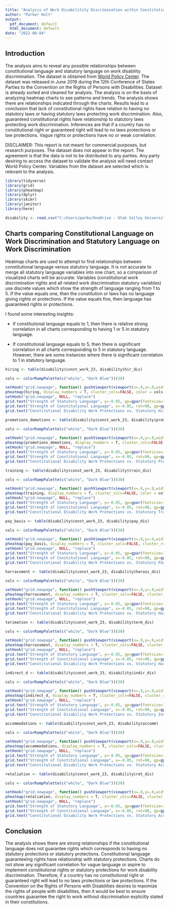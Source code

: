 ---
title: "Analysis of Work Disabilitity Discrimination within Constitutions and Statutory Laws"
author: "Parker Holt"
output:
  pdf_document: default
  html_document: default
date: "2022-08-04"
---
## Introduction
The analysis aims to reveal any possible relationships between constitutional language and statutory language on work disability discrimination. The dataset is obtained from [World Policy Center](https://www.worldpolicycenter.org/maps-data/data-download/disability-data-download). The dataset was released in June 2019 during the 12th Conference of States Parties to the Convention on the Rights of Persons with Disabilities. Dataset is already sorted and cleaned for analysis. The analysis is on the basis of analyzing heatmap charts to see patterns and trends. The analysis shows there are relationships indicated through the charts. Results lead to a conclusion that lack of constitutional rights have relation to having no statutory laws or having statutory laws protecting work discrimination. Also, guaranteed constitutional rights have relationship to statutory laws protecting work discrimination. Inferences are that if a country has no constitutional right or guaranteed right will lead to no laws protections or law protections. Vague rights or protections have no or weak correlation.

DISCLAIMER: This report is not meant for commercial purposes, but research purposes. The dataset does not appear in the report. The agreement is that the data is not to be distributed to any parties. Any party desiring to access the dataset to validate the analysis will need contact World Policy Center. Variables from the dataset are selected which is relevant to the analysis.

```{r echo = FALSE, results= 'hide', message = FALSE}
library(tidyverse)
library(grid)
library(pheatmap)
library(dplyr)
library(skimr)
library(janitor)
library(here)
```

```{r import data, echo = FALSE}
disability <- read.csv("C:/Users/parke/OneDrive - Utah Valley University/Desktop/Work/Google Cert Study/Capstone Case Study/WORLD_Disability_Dataset_3.28.22 - Sheet1.csv")
```

## Charts comparing Constitutional Language on Work Discrimination and Statutory Language on Work Discrimination

Heatmap charts are used to attempt to find relationships between constitutional language versus statutory language. It is not accurate to merge all statutory language variables into one chart, so a comparison of visualized charts will be accurate. Variables (constitutional work discrimination rights and all related work discrimination statutory variables) use discrete values which show the strength of language ranging from 1 to 5. If the value equals one, then the constitution or laws has no language giving rights or protections. If the value equals five, then language has guaranteed rights or protections.

I found some interesting insights:

* If constitutional language equals to 1, then there is relative strong correlation in all charts corresponding to having 1 or 5 in statutory language.

* If constitutional language equals to 5, then there is significant correlation in all charts corresponding to 5 in statutory language. However, there are some instances where there is significant correlation to 1 in statutory language.

```{r hiring discrimination}
hiring <- table(disability$const_work_23, disability$hir_dis)

cols <- colorRampPalette(c("white", "Dark Blue"))(30)

setHook("grid.newpage", function() pushViewport(viewport(x=.9,y=.9,width=0.8, height=0.8, name="vp", just=c("right","top"))), action="prepend")
pheatmap(hiring, display_numbers = T, cluster_cols=FALSE, color = cols)
setHook("grid.newpage", NULL, "replace")
grid.text("Strength of Statutory Language", y=-0.05, gp=gpar(fontsize=12))
grid.text("Strength of Constitutional Language", x=-0.05, rot=90, gp=gpar(fontsize=12))
grid.text("Constitutional Disability Work Protections vs. Statutory Hiring Protections", y=1.05, gp=gpar(fontsize=12))


```

```{r promotions and demotions}
promotions_demotions <- table(disability$const_work_23, disability$promdemo_dis)

cols <- colorRampPalette(c("white", "Dark Blue"))(30)

setHook("grid.newpage", function() pushViewport(viewport(x=.9,y=.9,width=0.8, height=0.8, name="vp", just=c("right","top"))), action="prepend")
pheatmap(promotions_demotions, display_numbers = T, cluster_cols=FALSE, color = cols)
setHook("grid.newpage", NULL, "replace")
grid.text("Strength of Statutory Language", y=-0.05, gp=gpar(fontsize=12))
grid.text("Strength of Constitutional Language", x=-0.05, rot=90, gp=gpar(fontsize=12))
grid.text("Constitutional Disability Work Protections vs. Statutory Promotions & Demotions Protections", y=1.05, gp=gpar(fontsize=10))
```

```{r training}
training <- table(disability$const_work_23, disability$train_dis)

cols <- colorRampPalette(c("white", "Dark Blue"))(30)

setHook("grid.newpage", function() pushViewport(viewport(x=.9,y=.9,width=0.8, height=0.8, name="vp", just=c("right","top"))), action="prepend")
pheatmap(training, display_numbers = T, cluster_cols=FALSE, color = cols)
setHook("grid.newpage", NULL, "replace")
grid.text("Strength of Statutory Language", y=-0.05, gp=gpar(fontsize=12))
grid.text("Strength of Constitutional Language", x=-0.05, rot=90, gp=gpar(fontsize=12))
grid.text("Constitutional Disability Work Protections vs. Statutory Training Protections", y=1.05, gp=gpar(fontsize=12))
```

```{r pay basis}
pay_basis <- table(disability$const_work_23, disability$pay_dis)

cols <- colorRampPalette(c("white", "Dark Blue"))(30)

setHook("grid.newpage", function() pushViewport(viewport(x=.9,y=.9,width=0.8, height=0.8, name="vp", just=c("right","top"))), action="prepend")
pheatmap(pay_basis, display_numbers = T, cluster_cols=FALSE, cluster_rows = FALSE, color = cols)
setHook("grid.newpage", NULL, "replace")
grid.text("Strength of Statutory Language", y=-0.05, gp=gpar(fontsize=12))
grid.text("Strength of Constitutional Language", x=-0.05, rot=90, gp=gpar(fontsize=12))
grid.text("Constitutional Disability Work Protections vs. Statutory Pay Basis Protections", y=1.05, gp=gpar(fontsize=12))
```

```{r harrassment}
harrassment <- table(disability$const_work_23, disability$harass_dis)

cols <- colorRampPalette(c("white", "Dark Blue"))(30)

setHook("grid.newpage", function() pushViewport(viewport(x=.9,y=.9,width=0.8, height=0.8, name="vp", just=c("right","top"))), action="prepend")
pheatmap(harrassment, display_numbers = T, cluster_cols=FALSE, cluster_rows = FALSE, color = cols)
setHook("grid.newpage", NULL, "replace")
grid.text("Strength of Statutory Language", y=-0.05, gp=gpar(fontsize=12))
grid.text("Strength of Constitutional Language", x=-0.05, rot=90, gp=gpar(fontsize=12))
grid.text("Constitutional Disability Work Protections vs. Statutory Harrassment Protections", y=1.05, gp=gpar(fontsize=12))
```

```{r terimation}
terimation <- table(disability$const_work_23, disability$term_dis)

cols <- colorRampPalette(c("white", "Dark Blue"))(30)

setHook("grid.newpage", function() pushViewport(viewport(x=.9,y=.9,width=0.8, height=0.8, name="vp", just=c("right","top"))), action="prepend")
pheatmap(harrassment, display_numbers = T, cluster_cols=FALSE, cluster_rows = FALSE, color = cols)
setHook("grid.newpage", NULL, "replace")
grid.text("Strength of Statutory Language", y=-0.05, gp=gpar(fontsize=12))
grid.text("Strength of Constitutional Language", x=-0.05, rot=90, gp=gpar(fontsize=12))
grid.text("Constitutional Disability Work Protections vs. Statutory Harrassment Protections", y=1.05, gp=gpar(fontsize=12))
```

```{r indirect discrimination}
indirect_d <- table(disability$const_work_23, disability$indir_dis)

cols <- colorRampPalette(c("white", "Dark Blue"))(30)

setHook("grid.newpage", function() pushViewport(viewport(x=.9,y=.9,width=0.8, height=0.8, name="vp", just=c("right","top"))), action="prepend")
pheatmap(indirect_d, display_numbers = T, cluster_cols=FALSE, cluster_rows = FALSE, color = cols)
setHook("grid.newpage", NULL, "replace")
grid.text("Strength of Statutory Language", y=-0.05, gp=gpar(fontsize=12))
grid.text("Strength of Constitutional Language", x=-0.05, rot=90, gp=gpar(fontsize=12))
grid.text("Constitutional Disability Work Protections vs. Statutory Indirect Discrimination Protections", y=1.05, gp=gpar(fontsize=10))
```

```{r accommodations}
accommodations <- table(disability$const_work_23, disability$accomm)

cols <- colorRampPalette(c("white", "Dark Blue"))(30)

setHook("grid.newpage", function() pushViewport(viewport(x=.9,y=.9,width=0.8, height=0.8, name="vp", just=c("right","top"))), action="prepend")
pheatmap(accommodations, display_numbers = T, cluster_cols=FALSE, cluster_rows = FALSE, color = cols)
setHook("grid.newpage", NULL, "replace")
grid.text("Strength of Statutory Language", y=-0.05, gp=gpar(fontsize=12))
grid.text("Strength of Constitutional Language", x=-0.05, rot=90, gp=gpar(fontsize=12))
grid.text("Constitutional Disability Work Protections vs. Statutory Accommodations Protections", y=1.05, gp=gpar(fontsize=12))
```

```{r retaliation}
retaliation <- table(disability$const_work_23, disability$ret_dis)

cols <- colorRampPalette(c("white", "Dark Blue"))(30)

setHook("grid.newpage", function() pushViewport(viewport(x=.9,y=.9,width=0.8, height=0.8, name="vp", just=c("right","top"))), action="prepend")
pheatmap(retaliation, display_numbers = T, cluster_cols=FALSE, cluster_rows = FALSE, color = cols)
setHook("grid.newpage", NULL, "replace")
grid.text("Strength of Statutory Language", y=-0.05, gp=gpar(fontsize=12))
grid.text("Strength of Constitutional Language", x=-0.05, rot=90, gp=gpar(fontsize=12))
grid.text("Constitutional Disability Work Protections vs. Statutory Accommodations Protections", y=1.05, gp=gpar(fontsize=12))
```

## Conclusion
The analysis shows there are strong relationships if the constitutional language does not guarantee rights which corresponds to having no statutory protections or statutory protections. Constitutional language guaranteeing rights have relationship with statutory protections. Charts do not show any significant correlation for vague language or aspire to implement constitutional rights or statutory protections for work disability discrimination. Therefore, if a country has no constitutional right or guaranteed right will lead to no laws protections or law protections. If the Convention on the Rights of Persons with Disabilities desires to maximize the rights of people with disabilities, then it would be best to ensure countries guarantee the right to work without discrimination explicitly stated in their constitutions.


